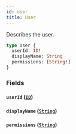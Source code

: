 ```yaml
---
id: user
title: User
---
```


Describes the user.

```graphql
type User {
  userId: ID!
  displayName: String
  permissions: [String!]
}
```

### Fields

#### `userId` ([`ID`](/docs/apis-tools/tasklist-api/scalars/id))

#### `displayName` ([`String`](/docs/apis-tools/tasklist-api/scalars/string))

#### `permissions` ([`String`](/docs/apis-tools/tasklist-api/scalars/string))
